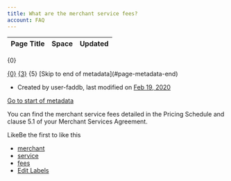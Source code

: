 ```yaml
---
title: What are the merchant service fees?
account: FAQ 
---
```


<table class="aui"> <thead> <tr class="header"> <th class="search-result-title">Page Title</th> <th class="search-result-space">Space</th> <th class="search-result-date">Updated</th> </tr> </thead> </table> <p class="search-result-count">{0}</p> <tr class="search-result"> <td class="search-result-title"><a href="{1}" class="content-type-{2}"><span>{0}</span></a></td> <td class="search-result-space"><a class="space" href="/display/{4}/" title="{3}">{3}</a></td> <td class="search-result-date"><span class="date" title="{6}">{5}</span></td> </tr> [Skip to end of metadata](#page-metadata-end)

*   Created by user-faddb, last modified on [Feb 19, 2020](/pages/diffpagesbyversion.action?pageId=721221&selectedPageVersions=1&selectedPageVersions=2 "Show changes")

[Go to start of metadata](#page-metadata-start)

You can find the merchant service fees detailed in the Pricing Schedule and clause 5.1 of your Merchant Services Agreement.

LikeBe the first to like this

*   [merchant](/label/FAQ/merchant)
*   [service](/label/FAQ/service)
*   [fees](/label/FAQ/fees)
*   [Edit Labels](# "Edit Labels (Type 'l')")




